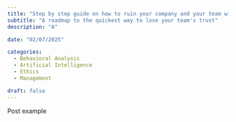 ```yaml
---
title: "Step by step guide on how to ruin your company and your team with AI"
subtitle: "A roadmap to the quickest way to lose your team's trust"
description: "A"

date: "02/07/2025"

categories:
  - Behavioral Analysis
  - Artificial Intelligence
  - Ethics
  - Management

draft: false
---
```


Post example

:::{.column-body}
<script src="https://giscus.app/client.js"
        data-repo="dftv/blog_quarto"
        data-repo-id="R_kgDONv_J5g"
        data-category="Posts"
        data-mapping="number"
        data-term="8"
        data-strict="0"
        data-reactions-enabled="1"
        data-emit-metadata="0"
        data-input-position="top"
        data-theme="light"
        data-lang="en"
        data-loading="lazy"
        crossorigin="anonymous"
        async>
</script>
:::
